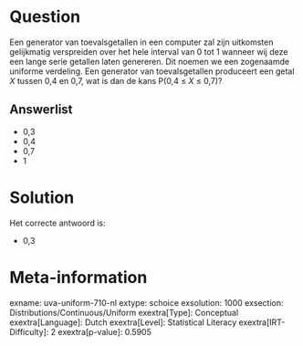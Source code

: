 Question
========

Een generator van toevalsgetallen in een computer zal zijn uitkomsten
gelijkmatig verspreiden over het hele interval van 0 tot 1 wanneer wij
deze een lange serie getallen laten genereren. Dit noemen we een
zogenaamde uniforme verdeling. Een generator van toevalsgetallen
produceert een getal *X* tussen 0,4 en 0,7, wat is dan de kans P(0,4 ≤ *X* ≤ 0,7)?

Answerlist
----------

* 0,3
* 0,4
* 0,7
* 1

Solution
========

Het correcte antwoord is: 

* 0,3

Meta-information
================
exname: uva-uniform-710-nl
extype: schoice
exsolution: 1000
exsection: Distributions/Continuous/Uniform
exextra[Type]: Conceptual
exextra[Language]: Dutch
exextra[Level]: Statistical Literacy
exextra[IRT-Difficulty]: 2
exextra[p-value]: 0.5905
